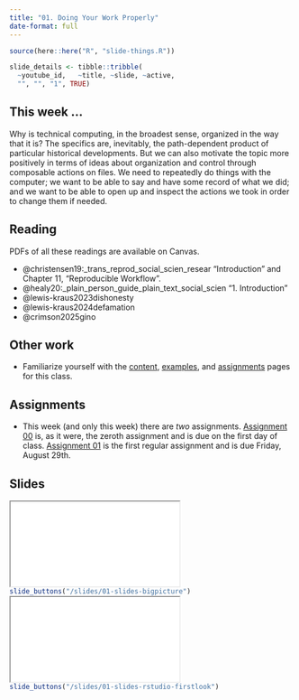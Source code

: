 ```yaml
---
title: "01. Doing Your Work Properly"
date-format: full
---
```


```r
source(here::here("R", "slide-things.R"))

slide_details <- tibble::tribble(
  ~youtube_id,   ~title, ~slide, ~active,
  "", "", "1", TRUE)

```

## This week ...

Why is technical computing, in the broadest sense, organized in the way that it is? The specifics are, inevitably, the path-dependent product of particular historical developments. But we can also motivate the topic more positively in terms of ideas about organization and control through composable actions on files. We need to repeatedly do things with the computer; we want to be able to say and have some record of what we did; and we want to be able to open up and inspect the actions we took in order to change them if needed.

## Reading

PDFs of all these readings are available on Canvas.

- @christensen19:_trans_reprod_social_scien_resear "Introduction" and Chapter 11, "Reproducible Workflow".
- @healy20:_plain_person_guide_plain_text_social_scien "1. Introduction"
- @lewis-kraus2023dishonesty
- @lewis-kraus2024defamation
- @crimson2025gino

## Other work

-   Familiarize yourself with the [content](/content/index.qmd), [examples](/example/index.qmd), and [assignments](/assignment/index.qmd) pages for this class.


## Assignments

- This week (and only this week) there are _two_ assignments. [Assignment 00](/assignment/00-assignment-install-r-github.qmd) is, as it were, the zeroth assignment and is due on the first day of class. [Assignment 01](/assignment/01-assignment-quarto-notes.qmd) is the first regular assignment and is due Friday, August 29th.

## Slides


```{=html}
<script type="application/javascript">

function resizeIFrameToFitContent( iFrame ) {

   iFrame.width  = document.getElementById("quarto-document-content").clientWidth;
   iFrame.height  = (document.getElementById("quarto-document-content").clientWidth * 0.5625)
}

window.addEventListener('DOMContentLoaded', function(e) {

    var iFrame = document.getElementById( 'quartoframe' );
    resizeIFrameToFitContent( iFrame );
    } );

</script>
<iframe class="slide-deck" id="quartoframe" src="../slides/01-slides-bigpicture.html"></iframe


```
```r
slide_buttons("/slides/01-slides-bigpicture")
```


```{=html}
<iframe class="slide-deck" id="quartoframe" src="../slides/01-slides-rstudio-firstlook.html"></iframe
```

```r
slide_buttons("/slides/01-slides-rstudio-firstlook")
```
